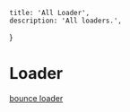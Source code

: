     title: 'All Loader',
    description: 'All loaders.',
}


# Loader
[bounce loader](/components/loaders/bounce)
<BackButton href="/components/button" />
